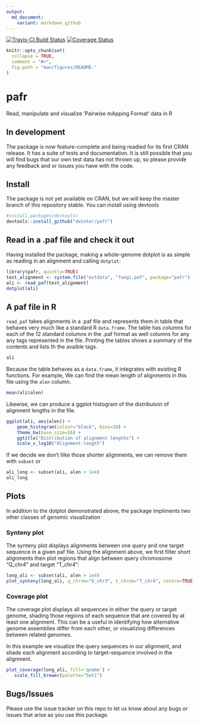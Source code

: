 ```yaml
---
output:
  md_document:
    variant: markdown_github
---
```

<!-- README.md is generated from README.Rmd. Please edit that file -->
[![Travis-CI Build Status](https://travis-ci.org/dwinter/pafr.svg?branch=master)](https://travis-ci.org/dwinter/pafr)
[![Coverage Status](https://img.shields.io/codecov/c/github/dwinter/pafr/master.svg)](https://codecov.io/github/dwinter/pafr?branch=master)

```r
knitr::opts_chunk$set(
  collapse = TRUE,
  comment = "#>",
  fig.path = "man/figures/README-"
)
```

# pafr

Read, manipulate and visualize 'Pairwise mApping Format' data in R

## In development

The package is now feature-complete and being readied for its first CRAN
release. It has a suite of tests and documentation. It is still possible that 
you will find bugs that our own test data has not thrown up, so please provide 
any feedback and or issues you have with the code.

## Install

The package is not yet available on CRAN, but we will keep the master branch of
this repository stable. You can install using devtools

```r
#install.packages(devtools)
devtools::install_github("dwinter/pafr")
```

## Read in a .paf file and check it out 

Having installed the package, making a whole-genome dotplot is as simple as 
reading in an alignment and calling `dotplot`:

```r
library(pafr, quietly=TRUE)
test_alignment <- system.file("extdata", "fungi.paf", package="pafr")
ali <- read_paf(test_alignment)
dotplot(ali)
```

## A paf file in R

`read_paf` takes alignments in a .paf file and represents them in table that 
behaves very much like a standard R `data.frame`. The table 
has columns for each of the 12 standard columns in the .paf format as well
columns for any any tags represented in the file. Printing the tables shows a 
summary of the contents and lists th the avaible tags.

```r
ali
```
Because the table behaves as a `data.frame`, it integrates with existing R functions. 
For example, We can find the mean length of alignments in this file using the `alen`
column.

```r
mean(ali$alen)
```

Likewise, we can produce a ggplot histogram of the distributoin of alignment 
lengths in the file.

```r
ggplot(ali, aes(alen)) + 
    geom_histogram(colour="black", bins=20) + 
    theme_bw(base_size=16) + 
    ggtitle("Distribution of alignment lengths") +
    scale_x_log10("Alignment-length")
```

If we decide we don't llike those shorter alignments, we can remove them with
`subset` or 

```r
ali_long <- subset(ali, alen > 1e4)
ali_long
```

## Plots

In addition to the dotplot demonstrated above, the package impliments two
other classes of genomic visualization

### Synteny plot

The synteny plot displays alignments between one query and one target sequence
in a given paf file. Using the alignment above, we first filter short alignments 
then plot regions that align between query chromosome "Q_chr4" and target 
"T_chr4":

```r
long_ali <- subset(ali, alen > 1e4)
plot_synteny(long_ali, q_chrom="Q_chr3", t_chrom="T_chr4", centre=TRUE)
```

### Coverage plot

The coverage plot displays all sequences in either the query or target genome,
shading those regions of each sequence that are covered by at least one
alignment. This can be a useful in identifying how alternative genome assemblies 
differ from each other, or visualizing differences between related genomes.

In this example we visualize the query sequences in our alignment, and shade
each alignment according to target-sequence involved in the alignment.

```r
plot_coverage(long_ali, fill='qname') +
   scale_fill_brewer(palette="Set1")
```
## Bugs/Issues

Please use the issue tracker on this repo to let us know about any bugs or
issues that arise as you use this package.

  
